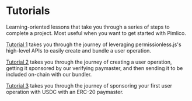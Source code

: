 
<VersionWarning version="0.1" />

# Tutorials

Learning-oriented lessons that take you through a series of steps to complete a project. Most useful when you want to get started with Pimlico.

[Tutorial 1](/permissionless/v0_1/tutorial/tutorial-1) takes you through the journey of leveraging permissionless.js's high-level APIs to easily create and bundle a user operation.

[Tutorial 2](/permissionless/v0_1/tutorial/tutorial-2) takes you through the journey of creating a user operation, getting it sponsored by our verifying paymaster, and then sending it to be included on-chain with our bundler.

[Tutorial 3](/permissionless/v0_1/tutorial/tutorial-3) takes you through the journey of sponsoring your first user operation with USDC with an ERC-20 paymaster.